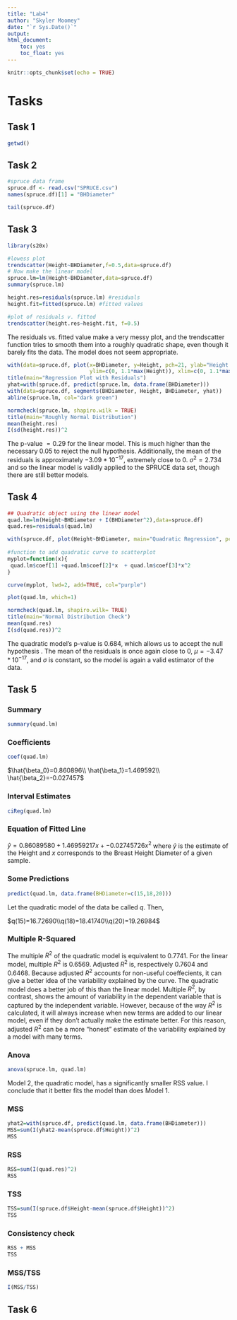 ```yaml
---
title: "Lab4"
author: "Skyler Moomey"
date: "`r Sys.Date()`"
output: 
html_document:
    toc: yes
    toc_float: yes
---
```


```r
knitr::opts_chunk$set(echo = TRUE)
```

# Tasks

## Task 1
```r
getwd()
```

## Task 2
```r
#spruce data frame
spruce.df <- read.csv("SPRUCE.csv")
names(spruce.df)[1] = "BHDiameter"

tail(spruce.df)
```

## Task 3
```r
library(s20x)

#lowess plot
trendscatter(Height~BHDiameter,f=0.5,data=spruce.df)
# Now make the linear model
spruce.lm=lm(Height~BHDiameter,data=spruce.df)
summary(spruce.lm)

height.res=residuals(spruce.lm) #residuals
height.fit=fitted(spruce.lm) #fitted values

#plot of residuals v. fitted
trendscatter(height.res~height.fit, f=0.5)
```

The residuals vs. fitted value make a very messy plot, and the trendscatter function tries to smooth them into a roughly quadratic shape, even though it barely fits the data. The model does not seem appropriate.

```r
with(data=spruce.df, plot(x=BHDiameter, y=Height, pch=21, ylab="Height of Tree(m)", xlab="Diameter at Breast Height (cm)", bg="blue", 
                          ylim=c(0, 1.1*max(Height)), xlim=c(0, 1.1*max(BHDiameter)), cex=1.2))
title(main="Regression Plot with Residuals")
yhat=with(spruce.df, predict(spruce.lm, data.frame(BHDiameter)))
with(data=spruce.df, segments(BHDiameter, Height, BHDiameter, yhat))
abline(spruce.lm, col="dark green")

normcheck(spruce.lm, shapiro.wilk = TRUE)
title(main="Roughly Normal Distribution")
mean(height.res)
I(sd(height.res))^2
```

The p-value $=0.29$ for the linear model. This is much higher than the necessary $0.05$ to reject the null hypothesis.
Additionally, the mean of the residuals is approximately $-3.09*10^{-17}$, extremely close to 0. $\sigma^2=2.734$ and so the linear model is validly applied to the SPRUCE data set, though there are still better models.

## Task 4
```r
## Quadratic object using the linear model
quad.lm=lm(Height~BHDiameter + I(BHDiameter^2),data=spruce.df)
quad.res=residuals(quad.lm)

with(spruce.df, plot(Height~BHDiameter, main="Quadratic Regression", pch=21, cex=1.2, ylim=c(0, 1.1*max(Height)), xlim=c(0, 1.1*max(BHDiameter)),
                                                                                                                         bg="light blue"))
#function to add quadratic curve to scatterplot
myplot=function(x){
 quad.lm$coef[1] +quad.lm$coef[2]*x  + quad.lm$coef[3]*x^2
} 

curve(myplot, lwd=2, add=TRUE, col="purple")

plot(quad.lm, which=1)

normcheck(quad.lm, shapiro.wilk= TRUE)
title(main="Normal Distribution Check")
mean(quad.res)
I(sd(quad.res))^2

```
The quadratic model's p-value is 0.684, which allows us to accept the null hypothesis . The mean of the residuals is once again close to $0$, $\mu=-3.47*10^{-17}$, and $\sigma$ is constant, so the model is again a valid estimator of the data.

## Task 5

### Summary
```r
summary(quad.lm)
```
### Coefficients
```r
coef(quad.lm)
```

$\hat{\beta_0}=0.860896\\ \hat{\beta_1}=1.469592\\ \hat{\beta_2}=-0.027457$

### Interval Estimates
```r
ciReg(quad.lm)
```

### Equation of Fitted Line
$\hat{y}=0.86089580 + 1.46959217x+-0.02745726x^2$ where $\hat{y}$ is the estimate of the Height and $x$ corresponds to the Breast Height Diameter of a given sample.

### Some Predictions
```r
predict(quad.lm, data.frame(BHDiameter=c(15,18,20)))
```

Let the quadratic model of the data be called $q$. Then,

$q(15)=16.72690\\q(18)=18.41740\\q(20)=19.26984$

### Multiple R-Squared

The multiple $R^2$ of the quadratic model is equivalent to $0.7741$. For the linear model, multiple $R^2$ is $0.6569$. Adjusted $R^2$ is, respectively $0.7604$ and $0.6468$. Because adjusted $R^2$ accounts for non-useful coeffecients, it can give a better idea of the variability explained by the curve. The quadratic model does a better job of this than the linear model. Multiple $R^2$, by contrast, shows the amount of variability in the dependent variable that is captured by the independent variable. However, because of the way $R^2$ is calculated, it will always increase when new terms are added to our linear model, even if they don't actually make the estimate better. For this reason, adjusted $R^2$ can be a more "honest" estimate of the variability explained by a model with many terms.

### Anova
```r
anova(spruce.lm, quad.lm)
```

Model 2, the quadratic model, has a significantly smaller RSS value. I conclude that it better fits the model than does Model 1.

### MSS
```r
yhat2=with(spruce.df, predict(quad.lm, data.frame(BHDiameter)))
MSS=sum(I(yhat2-mean(spruce.df$Height))^2)
MSS
```

### RSS
```r
RSS=sum(I(quad.res)^2)
RSS
```
### TSS
```r
TSS=sum(I(spruce.df$Height-mean(spruce.df$Height))^2)
TSS
```
### Consistency check
```r
RSS + MSS
TSS
```

### MSS/TSS
```r
I(MSS/TSS)
```

## Task 6
